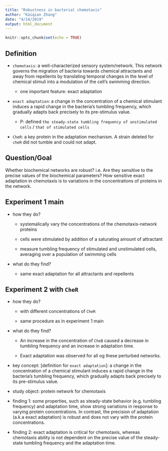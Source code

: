 ```yaml
---
title: "Robustness in bacterial chemotaxis"
author: "Kaiqian Zhang"
date: "4/14/2019"
output: html_document
---
```


```r
knitr::opts_chunk$set(echo = TRUE)
```

## Definition

- `chemotaxis`: a well-characterized sensory system/network. This network governs the migration of bacteria towards chemical attractants and away from repellents by translating temporal changes in the level of chemical stimuli into a modulation of the cell's swimming direction. 

    + one important feature: exact adaptation
    
- `exact adaptation`: a change in the concentration of a chemical stimulant induces a rapid change in the bacteria's tumbling frequency, which gradually adapts back precisely to its pre-stimulus value. 

    + P: defined `the steady-state tumbling frequency of unstimulated cells` / `that of stimulated cells`
    
    
- `CheR`: a key protein in the adaptation mechanism. A strain deleted for `cheR` did not tumble and could not adapt. 



## Question/Goal

Whether biochemical networks are robust? i.e. Are they sensitive to the precise values of the biochemical parameters? How sensitive exact adaptation in chemotaxis is to variations in the concentrations of proteins in the network.

## Experiment 1 main

- how they do? 

    + systemalically vary the concentrations of the chemotaxis-network proteins 
    
    + cells were stimulated by addition of a saturating amount of attractant
    
    + measure tumbling frequency of stimulated and unstimulated cells, averaging over a population of swimming cells 
    
- what do they find?

    + same exact adaptation for all attractants and repellents
    
## Experiment 2 with `CheR`

- how they do?

    + with different concentrations of `CheR` 
    
    + same procedure as in experiment 1 main
    
- what do they find?

    + An increase in the concentration of `CheB` caused a decrease in tumbling frequency and an increase in adaptation time.
    
    + Exact adaptation was observed for all og these  perturbed networks.
    
    
    



















- key concept: [definition for `exact adaptation`]: a change in the concentration of a chemical stimulant induces a rapid change in the bacteria's tumbling frequency, which gradually adapts back precisely to its pre-stimulus value.

- study object: protein network for chemotaxis

- finding 1: some properties, such as steady-state behavior (e.g. tumbling frequency) and adaptation time, show strong variations in response to varying protein concentrations. In contrast, the precision of adaptation (a.k.a exact adaptation) is robust and does not vary with the protein concentrations.

- finding 2: exact adaptation is critical for chemotaxis, whereas chemotaxis ability is not dependent on the precise value of the steady-state tumbling frequency and the adaptation time. 

